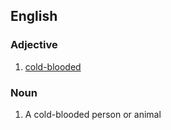 ==English==

===Adjective===
{{en-adj}}

# [[cold-blooded]]

===Noun===
{{en-noun}}

# A cold-blooded person or animal